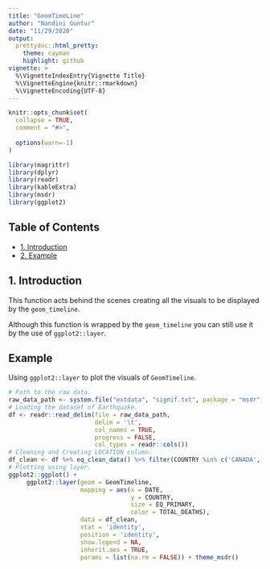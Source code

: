 ```yaml
---
title: "GeomTimeLine"
author: "Nandini Guntur"
date: "11/29/2020"
output: 
  prettydoc::html_pretty:
    theme: cayman
    highlight: github
vignette: >
  %\VignetteIndexEntry{Vignette Title}
  %\VignetteEngine{knitr::rmarkdown}
  %\VignetteEncoding{UTF-8}
---
```


```r
knitr::opts_chunk$set(
  collapse = TRUE,
  comment = "#>",
  
  options(warn=-1)
)
```


```r
library(magrittr)
library(dplyr)
library(readr)
library(kableExtra)
library(msdr)
library(ggplot2)
```

## Table of Contents

- [1. Introduction](#intro)  
- [2. Example](#example)

## 1. Introduction {#intro}

This function acts behind the scenes creating all the visuals to be displayed by the `geom_timeline`.

Although this function is wrapped by the `geom_timeline` you can still use it by the use of `ggplot2::layer`.

## Example {#example}

Using `ggplot2::layer` to plot the visuals of `GeomTimeline`.

```r
# Path to the raw data.
raw_data_path <- system.file("extdata", "signif.txt", package = "msdr")
# Loading the dataset of Earthquake.
df <- readr::read_delim(file = raw_data_path,      
                        delim = '\t',              
                        col_names = TRUE,          
                        progress = FALSE,           
                        col_types = readr::cols())
# Cleaning and Creating LOCATION column.
df_clean <- df %>% eq_clean_data() %>% filter(COUNTRY %in% c('CANADA','USA','MEXICO'))
# Plotting using layer.
ggplot2::ggplot() +
     ggplot2::layer(geom = GeomTimeline,
                    mapping = aes(x = DATE,
                                  y = COUNTRY,
                                  size = EQ_PRIMARY,
                                  color = TOTAL_DEATHS),
                    data = df_clean,
                    stat = 'identity',
                    position = 'identity',
                    show.legend = NA,
                    inherit.aes = TRUE,
                    params = list(na.rm = FALSE)) + theme_msdr()
```
